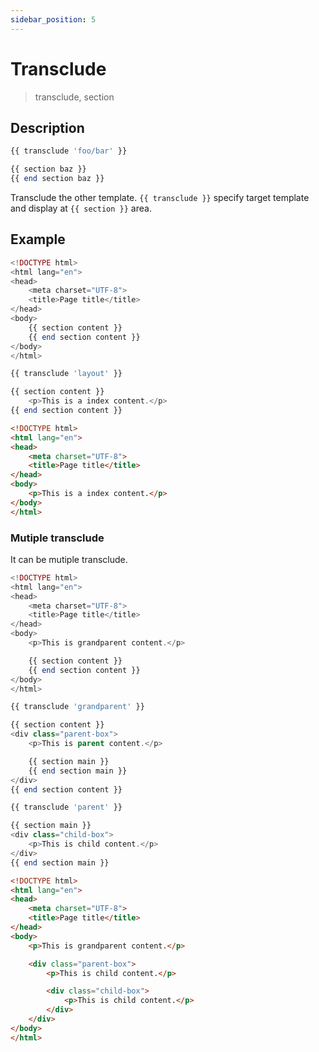 ```yaml
---
sidebar_position: 5
---
```


# Transclude

> transclude, section

## Description

```php
{{ transclude 'foo/bar' }}
```

```php
{{ section baz }}
{{ end section baz }}
```

Transclude the other template. `{{ transclude }}` specify target template and display at `{{ section }}` area.


## Example

```php title="Template - layout.tpl"
<!DOCTYPE html>
<html lang="en">
<head>
    <meta charset="UTF-8">
    <title>Page title</title>
</head>
<body>
    {{ section content }}
    {{ end section content }}
</body>
</html>
```

```php title="Template - index.tpl"
{{ transclude 'layout' }}

{{ section content }}
    <p>This is a index content.</p>
{{ end section content }}
```

```html title="Output"
<!DOCTYPE html>
<html lang="en">
<head>
    <meta charset="UTF-8">
    <title>Page title</title>
</head>
<body>
    <p>This is a index content.</p>
</body>
</html>
```

### Mutiple transclude

It can be mutiple transclude.

```php title="Template - grandparent.tpl"
<!DOCTYPE html>
<html lang="en">
<head>
    <meta charset="UTF-8">
    <title>Page title</title>
</head>
<body>
    <p>This is grandparent content.</p>

    {{ section content }}
    {{ end section content }}
</body>
</html>
```

```php title="Template - parent.tpl"
{{ transclude 'grandparent' }}

{{ section content }}
<div class="parent-box">
    <p>This is parent content.</p>

    {{ section main }}
    {{ end section main }}
</div>
{{ end section content }}
```

```php title="Template - child.tpl"
{{ transclude 'parent' }}

{{ section main }}
<div class="child-box">
    <p>This is child content.</p>
</div>
{{ end section main }}
```

```html title="Output"
<!DOCTYPE html>
<html lang="en">
<head>
    <meta charset="UTF-8">
    <title>Page title</title>
</head>
<body>
    <p>This is grandparent content.</p>

    <div class="parent-box">
        <p>This is child content.</p>

        <div class="child-box">
            <p>This is child content.</p>
        </div>
    </div>
</body>
</html>
```